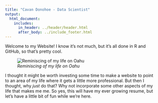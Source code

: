 ```yaml
---
title: "Cavan Donohoe - Data Scientist"
output:
  html_document:
    includes:
      in_header: ../header/header.html
      after_body: ../include_footer.html
---
```


Welcome to my Website! I know it's not much, but it's all done in R and GitHub, so that's pretty cool.

![*Reminiscing of my life on Oahu*](../images/china-walls-sunset.jpg)


I thought it might be worth investing some time to make a website to point to an area of my life where it gets a little more professional. But then I thought, why *just* do that? Why not incorporate some other aspects of my life that makes me me. So yes, this will have my ever growing resume, but let's have a little bit of fun while we're here.

